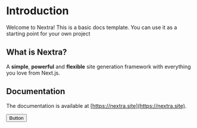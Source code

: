 # Introduction

Welcome to Nextra! This is a basic docs template. You can use it as a starting
point for your own project

## What is Nextra?

A **simple**, **powerful** and **flexible** site generation framework with everything you love from Next.js.

## Documentation

The documentation is available at [https://nextra.site](https://nextra.site).


<Button variant="secondary">Button</Button>

